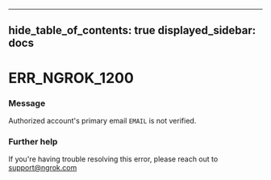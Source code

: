 

---
hide_table_of_contents: true
displayed_sidebar: docs
---


# ERR_NGROK_1200

### Message
Authorized account's primary email `EMAIL` is not verified.

<ErrorDetails error="err_ngrok_1200" />



### Further help
If you're having trouble resolving this error, please reach out to [support@ngrok.com](mailto:support@ngrok.com?subject=Help%20with%20ERR_NGROK_1200)

